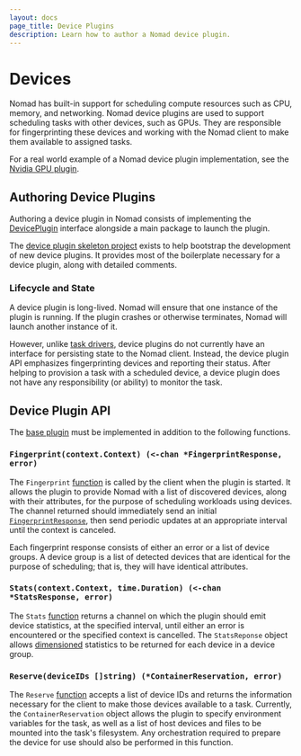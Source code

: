 ```yaml
---
layout: docs
page_title: Device Plugins
description: Learn how to author a Nomad device plugin.
---
```


# Devices

Nomad has built-in support for scheduling compute resources such as CPU, memory,
and networking. Nomad device plugins are used to support scheduling tasks with
other devices, such as GPUs. They are responsible for fingerprinting these
devices and working with the Nomad client to make them available to assigned
tasks.

For a real world example of a Nomad device plugin implementation, see the [Nvidia
GPU plugin](https://github.com/hashicorp/nomad/tree/main/devices/gpu/nvidia).

## Authoring Device Plugins

Authoring a device plugin in Nomad consists of implementing the
[DevicePlugin][deviceplugin] interface alongside
a main package to launch the plugin.

The [device plugin skeleton project][skeletonproject] exists to help bootstrap
the development of new device plugins. It provides most of the boilerplate
necessary for a device plugin, along with detailed comments.

### Lifecycle and State

A device plugin is long-lived. Nomad will ensure that one instance of the plugin is
running. If the plugin crashes or otherwise terminates, Nomad will launch another
instance of it.

However, unlike [task drivers](/docs/concepts/plugins/task-drivers), device plugins do not currently
have an interface for persisting state to the Nomad client. Instead, the device
plugin API emphasizes fingerprinting devices and reporting their status. After
helping to provision a task with a scheduled device, a device plugin does not
have any responsibility (or ability) to monitor the task.

## Device Plugin API

The [base plugin][baseplugin] must be implemented in addition to the following
functions.

### `Fingerprint(context.Context) (<-chan *FingerprintResponse, error)`

The `Fingerprint` [function][fingerprintfn] is called by the client when the plugin is started.
It allows the plugin to provide Nomad with a list of discovered devices, along with their
attributes, for the purpose of scheduling workloads using devices.
The channel returned should immediately send an initial
[`FingerprintResponse`][fingerprintresponse], then send periodic updates at
an appropriate interval until the context is canceled.

Each fingerprint response consists of either an error or a list of device groups.
A device group is a list of detected devices that are identical for the purpose of
scheduling; that is, they will have identical attributes.

### `Stats(context.Context, time.Duration) (<-chan *StatsResponse, error)`

The `Stats` [function][statsfn] returns a channel on which the plugin should
emit device statistics, at the specified interval, until either an error is
encountered or the specified context is cancelled. The `StatsReponse` object
allows [dimensioned][dimensioned] statistics to be returned for each device in a device group.

### `Reserve(deviceIDs []string) (*ContainerReservation, error)`

The `Reserve` [function][reservefn] accepts a list of device IDs and returns the information
necessary for the client to make those devices available to a task. Currently,
the `ContainerReservation` object allows the plugin to specify environment
variables for the task, as well as a list of host devices and files to be mounted
into the task's filesystem. Any orchestration required to prepare the device for
use should also be performed in this function.

[deviceplugin]: https://github.com/hashicorp/nomad/blob/v0.9.0/plugins/device/device.go#L20-L33
[baseplugin]: /docs/concepts/plugins/base
[skeletonproject]: https://github.com/hashicorp/nomad-skeleton-device-plugin
[fingerprintresponse]: https://github.com/hashicorp/nomad/blob/v0.9.0/plugins/device/device.go#L37-L43
[fingerprintfn]: https://github.com/hashicorp/nomad-skeleton-device-plugin/blob/v0.1.0/device/device.go#L159-L165
[statsfn]: https://github.com/hashicorp/nomad-skeleton-device-plugin/blob/v0.1.0/device/device.go#L169-L176
[reservefn]: https://github.com/hashicorp/nomad-skeleton-device-plugin/blob/v0.1.0/device/device.go#L189-L245
[dimensioned]: https://github.com/hashicorp/nomad/blob/v0.9.0/plugins/shared/structs/stats.go#L33-L34
